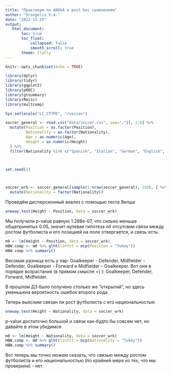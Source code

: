 ```yaml
---
title: "Практикум по ANOVA и post hoc сравнениям"
author: "Dravgelis V.A."
date: "2022-11-25"
output: 
   html_document:
       toc: true
       toc_float:
           collapsed: false
           smooth_scroll: true
       theme: flatly
---
```


```r

knitr::opts_chunk$set(echo = TRUE)

library(dplyr)
library(tidyr)
library(ggplot2)
library(pROC)
library(gtsummary)
library(Rmisc)
library(multcomp)

Sys.setlocale("LC_CTYPE", "russian")

```


```r
soccer_general <- read.csv("data/soccer.csv", sep=";")[, 2:6] %>% 
  mutate(Position = as.factor(Position), 
         Nationality = as.factor(Nationality), 
         Age = as.numeric(Age), 
         Height = as.numeric(Height)
  ) %>% 
  filter(Nationality %in% c("Spanish", "Italian", "German", "English", "Argentinian")) 



set.seed(1) 



soccer_wrk <- soccer_general[sample(1:nrow(soccer_general), 150), ] %>% 
  mutate(Nationality = factor(Nationality))
```


Проведём дисперсионный анализ с помощью теста Велша

```r
oneway.test(Height ~ Position, data = soccer_wrk)
```

Мы получили p-value равную 1.288e-07, что сильно меньше общепринятых 0.05, значит нулевая гипотеза об отсутсвии связи между ростом футболиста и его позицией на поле отвергается, и связь есть.

```r
m0 <- lm(Height ~ Position, data = soccer_wrk)
HBW.comp <- m0 %>% glht(linfct = mcp(Position = "Tukey"))
HBW.comp %>% summary()
```

Весомая разница есть у пар: Goalkeeper - Defender, Midfielder - Defender, Goalkeeper - Forward и Midfielder - Goalkeeper. Вот они в порядке возрастания (в прямом смысле =) ): Goalkeeper, Defender, Forward, Midfielder.

В прошлом ДЗ было получено столько же "открытий", но здесь уменьшена вероятность ошибок второго рода.


Теперь выясним связан ли рост футболиста с его национальностью
```r
oneway.test(Height ~ Nationality, data = soccer_wrk)

```

p-value достаточно большой и связи как-будто бы совсем нет, но давайте в этом убедимся

```r
m0 <- lm(Height ~ Nationality, data = soccer_wrk)
HBW.comp <- m0 %>% glht(linfct = mcp(Nationality = "Tukey"))
HBW.comp %>% summary()
```

Вот теперь мы точно можем сказать, что связью между ростом футболиста и его национальностью (по крайней мере из тех, что мы проверили) - нет.


